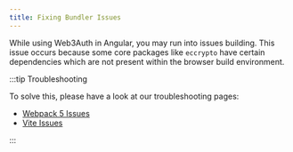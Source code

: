 ```yaml
---
title: Fixing Bundler Issues
---
```


While using Web3Auth in Angular, you may run into issues building. This issue occurs because some core packages like `eccrypto` have certain
dependencies which are not present within the browser build environment.

:::tip Troubleshooting

To solve this, please have a look at our troubleshooting pages:

- [Webpack 5 Issues](/troubleshooting/webpack-issues)
- [Vite Issues](/troubleshooting/vite-issues)

:::
